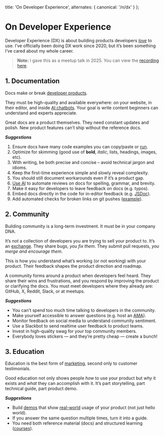 
  title: 'On Developer Experience',
  alternates: {
    canonical: '/n/dx'
  }
};

# On Developer Experience

<AnimatedName />

Developer Experience (DX) is about building products developers [_love_](/n/devtools) to use. I’ve officially been doing DX work since 2020, but it’s been something I’ve cared about my whole career.

> **Note:** I gave this as a meetup talk in 2025. You can view the [recording here](https://www.youtube.com/watch?v=PfJMy0RxvaE).

## 1. Documentation

Docs make or break [developer products](/n/devtools).

They must be high-quality and available everywhere: on your website, in their editor, and inside [AI chatbots](https://v0.dev/). Your goal is write content beginners can understand and experts appreciate.

Great docs are a product themselves. They need constant updates and polish. New product features can’t ship without the reference docs.

**_Suggestions_**

1. Ensure docs have many code examples you can copy/paste or [run](https://ui.shadcn.com/docs/v0).
2. Optimize for skimming (good use of **bold**, _italic_, lists, headings, images, etc).
3. With writing, be both precise and concise – avoid technical jargon and idioms.
4. Keep the first-time experience simple and slowly reveal complexity.
5. You should still document workarounds even if it’s a product gap.
6. [Use AI](https://github.com/aidar-freeed/ai-codereviewer/blob/a9a064dfa1db8c83f40ef63f6e247fa09c935ed6/src/main.ts) to automate reviews on docs for spelling, grammar, and brevity.
7. Make it easy for developers to leave feedback on docs (e.g. typos).
8. Embed docs directly in the code for in-editor feedback (e.g. [JSDoc](https://v0.dev/chat/jsd-oc-explanation-bz59neoxb8v)).
9. Add automated checks for broken links on git pushes ([example](https://github.com/vercel/next.js/tree/canary/.github/actions/validate-docs-links)).

## 2. Community

Building community is a long-term investment. It must be in your company DNA.

It’s _not_ a collection of developers you are trying to sell your product to. It’s an [exchange](/n/moderation). They share bugs, _you fix them_. They submit pull requests, _you merge and encourage them_.

This is how you understand what’s working (or not working) with your product. Their feedback shapes the product direction and roadmap.

A community forms around a product when developers feel heard. They share their wins and frustrations, and you respond by improving the product or clarifying the docs. You must meet developers where they already are: GitHub, X, Reddit, Slack, or at meetups.

**_Suggestions_**

- You can’t spend too much time talking to developers in the community.
- Make yourself accessible to answer questions (e.g. host an [AMA](https://x.com/leerob/status/1890405718227837261)).
- Monitor feedback on social media to understand community sentiment.
- Use a Slackbot to send realtime user feedback to product teams.
- Invest in high-quality swag for your top community members.
- Everybody loves stickers — and they’re pretty cheap — create a bunch!

## 3. Education

Education is the best form of [marketing](/n/developer-marketing), second only to customer testimonials.

Good education not only shows people _how_ to use your product but _why_ it exists and _what_ they can accomplish with it. It’s part storytelling, part technical guide, part product demo.

**_Suggestions_**

- Build [demos](https://x.com/leerob/status/1874891166585651626) that show [real-world](https://x.com/leerob/status/1708280997488333078) usage of your product (not just hello world).
- If you answer the same question multiple times, turn it into a guide.
- You need both reference material (docs) and structured learning ([courses](https://nextjs.org/learn)).
